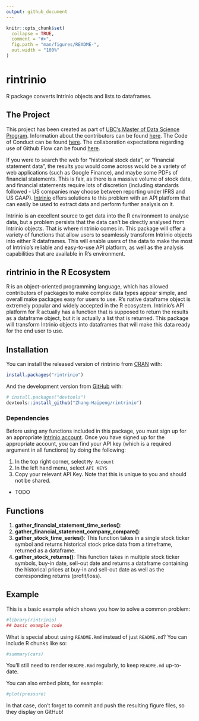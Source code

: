 ```yaml
---
output: github_document
---
```


<!-- README.md is generated from README.Rmd. Please edit that file -->

```r
knitr::opts_chunk$set(
  collapse = TRUE,
  comment = "#>",
  fig.path = "man/figures/README-",
  out.width = "100%"
)
```
# rintrinio

<!-- badges: start -->
<!-- badges: end -->

R package converts Intrinio objects and lists to dataframes.

## The Project

This project has been created as part of [UBC's Master of Data Science Program](https://masterdatascience.ubc.ca/). Information about the contributors can be found [here](CONTRIBUTORS.md). The Code of Conduct can be found [here](CONDUCT.md). The collaboration expectations regarding use of Github Flow can be found [here](CONTRIBUTING.md).

If you were to search the web for "historical stock data", or "financial statement data", the results you would come across would be a variety of web applications (such as Google Finance), and maybe some PDFs of financial statements. This is fair, as there is a massive volume of stock data, and financial statements require lots of discretion (including standards followed - US companies may choose between reporting under IFRS and US GAAP). [Intrinio](https://intrinio.com/) offers solutions to this problem with an API platform that can easily be used to extract data and perform further analysis on it.

Intrinio is an excellent source to get data into the R environment to analyse data, but a problem persists that the data can't be directly analysed from Intrinio objects. That is where rintrinio comes in. This package will offer a variety of functions that allow users to seamlessly transform Intrinio objects into either R dataframes. This will enable users of the data to make the most of Intrinio's reliable and easy-to-use API platform, as well as the analysis capabilities that are available in R's environment.

## rintrinio in the R Ecosystem

R is an object-oriented programming language, which has allowed contributors of packages to make complex data types appear simple, and overall make packages easy for users to use. R's native dataframe object is extremely popular and widely accepted in the R ecosystem. Intrinio's API platform for R actually has a function that is supposed to return the results as a dataframe object, but it is actually a list that is returned. This package will transform Intrinio objects into dataframes that will make this data ready for the end user to use.

## Installation

You can install the released version of rintrinio from [CRAN](https://CRAN.R-project.org) with:

``` r
install.packages("rintrinio")
```

And the development version from [GitHub](https://github.com/) with:

``` r
# install.packages("devtools")
devtools::install_github("Zhang-Haipeng/rintrinio")
```

### Dependencies

Before using any functions included in this package, you must sign up for an appropriate [Intrinio account](https://intrinio.com/). Once you have signed up for the appropriate account, you can find your API key (which is a required argument in all functions) by doing the following:

1. In the top right corner, select `My Account`
2. In the left hand menu, select `API KEYS`
3. Copy your relevant API Key. Note that this is unique to you and should not be shared.

- TODO

## Functions

1. **gather_financial_statement_time_series()**: 
2. **gather_financial_statement_company_compare()**: 
3. **gather_stock_time_series()**: This function takes in a single stock ticker symbol and returns historical stock price data from a timeframe, returned as a dataframe.
4. **gather_stock_returns()**: This function takes in multiple stock ticker symbols, buy-in date, sell-out date and returns a dataframe containing the historical prices at buy-in and sell-out date as well as the corresponding returns (profit/loss).

## Example

This is a basic example which shows you how to solve a common problem:

```r
#library(rintrinio)
## basic example code
```

What is special about using `README.Rmd` instead of just `README.md`? You can include R chunks like so:

```r
#summary(cars)
```

You'll still need to render `README.Rmd` regularly, to keep `README.md` up-to-date.

You can also embed plots, for example:

```r
#plot(pressure)
```

In that case, don't forget to commit and push the resulting figure files, so they display on GitHub!
